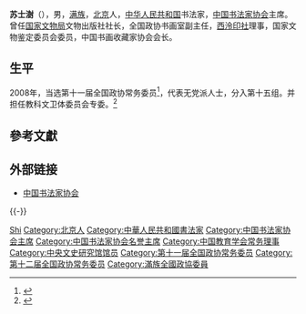 '''苏士澍'''（{{bd|1949年||}}），男，[[满族|满族]]，[[北京|北京]]人，[[中华人民共和国|中华人民共和国]]书法家，[[中国书法家协会|中国书法家协会]]主席。曾任[[国家文物局|国家文物局]]文物出版社社长，全国政协书画室副主任，[[西泠印社|西泠印社]]理事，国家文物鉴定委员会委员，中国书画收藏家协会会长。

== 生平 ==
2008年，当选第十一届全国政协常务委员<ref>{{cite news|title=第十一届全国政协委员名单|url=http://www.indaa.com.cn/zt/2009qglh/zxzs/200903/t20090303_127573.html|accessdate=2013-04-09|newspaper=新华社北京1月25日电 中国人民政治协商会议第十一届全国委员会委员名单(共2237人，2008年1月25日政协第十届全国委员会常务委员会第二十次会议通过)|date=2008-01-25|deadurl=yes|archiveurl=https://web.archive.org/web/20130928014403/http://www.indaa.com.cn/zt/2009qglh/zxzs/200903/t20090303_127573.html|archivedate=2013-09-28}}</ref>，代表无党派人士，分入第十五组。并担任教科文卫体委员会专委。<ref>{{cite news|title=全国政协信息-苏士澍|url=http://www.cppcc.gov.cn/CMS/wylibary/showJcwyxtInfoWylibary.action?tabJcwyxt.guid=11W0004940&wytype=wjwy|accessdate=2013-04-11|newspaper=全国政协委员会}}</ref>

==參考文獻==
{{reflist}}

== 外部链接 ==
* [http://www.ccagov.com.cn/ 中国书法家协会] {{Wayback|url=http://www.ccagov.com.cn/ |date=20111201084722 }}

{{-}}
{{start box}}
{{s-culture}}
{{s-before|[[张海_(书法家)|张海]]}}
{{s-title|[[中国书法家协会|中国书法家协会]]主席（第七届）|2015年12月－2021年1月}}
{{s-after|[[孙晓云|孙晓云]]}}
{{s-hon}}
{{s-before|？}}
{{s-title|[[国家文物局|国家文物局]]文物出版社|名誉社长}}
{{s-inc}}
{{end box}}

{{中央文史研究馆馆员}}
{{国家文物鉴定委员会}}
{{Navboxes 
| title  = 苏士澍在[[中国教育学会|中国教育学会]]的职务
| list1  =
{{中国教育学会第八届理事会}}
}}
{{Navboxes 
| title  = 苏士澍在[[中国书法家协会|中国书法家协会]]的职务
| list1  =
{{中国书法家协会第二届理事会}}
{{中国书法家协会第三届理事会}}
{{中国书法家协会第四届理事会}}
{{中国书法家协会第五届理事会}}
{{中国书法家协会第六届理事会}}
{{中国书法家协会第七届理事会}}
{{中国书法家协会第八届理事会}}
}}
{{Navboxes 
| title  = 苏士澍在[[中国文学艺术界联合会|中国文学艺术界联合会]]的职务
| list1  =
{{中国文学艺术界联合会第十届全国委员会}}
}}

{{Authority control}}
{{DEFAULTSORT:Su shishu}}
[[Category:苏姓|Shi]]
[[Category:北京人|Category:北京人]]
[[Category:中華人民共和國書法家|Category:中華人民共和國書法家]]
[[Category:中国书法家协会主席|Category:中国书法家协会主席]]
[[Category:中国书法家协会名誉主席|Category:中国书法家协会名誉主席]]
[[Category:中国教育学会常务理事|Category:中国教育学会常务理事]]
[[Category:中央文史研究馆馆员|Category:中央文史研究馆馆员]]
[[Category:第十一届全国政协常务委员|Category:第十一届全国政协常务委员]]
[[Category:第十二届全国政协常务委员|Category:第十二届全国政协常务委员]]
[[Category:滿族全國政協委員|Category:滿族全國政協委員]]

{{中国人物小作品}}